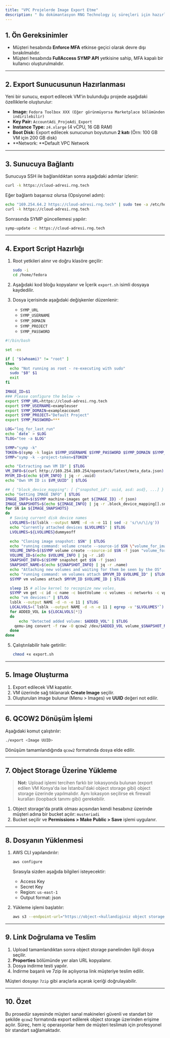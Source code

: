 ```yaml
---
title: "VPC Projelerde Image Export Etme"
description: " Bu dokümantasyon RNG Technology iç süreçleri için hazırlanmıştır. Amaç, müşteri projelerindeki sanal makinelerin (VM) image export sürecini profesyonel ve standart bir şekilde yönetmektir."
---
```


## 1. Ön Gereksinimler

- Müşteri hesabında **Enforce MFA** etkinse geçici olarak devre dışı bırakılmalıdır.
- Müşteri hesabında **FullAccess SYMP API** yetkisine sahip, MFA kapalı bir kullanıcı oluşturulmalıdır.

---

## 2. Export Sunucusunun Hazırlanması

Yeni bir sunucu, export edilecek VM'in bulunduğu projede aşağıdaki özelliklerle oluşturulur:

- **Image:** `Fedora Toolbox XXX (Eğer görünmüyorsa Marketplace bölümünden indirilebilir)`
- **Key Pair:** `AccountAdi_ProjeAdi_Export`
- **Instance Type:** `z4.xlarge` (4 vCPU, 16 GB RAM)
- **Boot Disk:** Export edilecek sunucunun boyutunun **2 katı** (Örn: 100 GB VM için 200 GB disk)
- **Network: **Default VPC Network

---

## 3. Sunucuya Bağlantı

Sunucuya SSH ile bağlanıldıktan sonra aşağıdaki adımlar izlenir:

```bash
curl -k https://cloud-adresi.rng.tech
```

Eğer bağlantı başarısız olursa (Opsiyonel adım):

```bash
echo "169.254.64.2 https://cloud-adresi.rng.tech" | sudo tee -a /etc/hosts
curl -k https://cloud-adresi.rng.tech
```

Sonrasında SYMP güncellemesi yapılır:

```bash
symp-update -c https://cloud-adresi.rng.tech
```

---

## 4. Export Script Hazırlığı

1. Root yetkileri alınır ve doğru klasöre geçilir:

   ```bash
   sudo -i
   cd /home/fedora
   ```
2. Aşağıdaki kod bloğu kopyalanır ve İçerik `export.sh` isimli dosyaya kaydedilir.
3. Dosya içerisinde aşağıdaki değişkenler düzenlenir:
   - `SYMP_URL`
   - `SYMP_USERNAME`
   - `SYMP_DOMAIN`
   - `SYMP_PROJECT`
   - `SYMP_PASSWORD`

```bash
#!/bin/bash

set -ex

if [ "$(whoami)" != "root" ]
then
  echo "Not running as root - re-executing with sudo"
  sudo "$0" $1
  exit
fi

IMAGE_ID=$1
### Please configure the below ->
export SYMP_URL=https://cloud-adresi.rng.tech
export SYMP_USERNAME=exampleuser
export SYMP_DOMAIN=exampleaccount
export SYMP_PROJECT="Default Project"
export SYMP_PASSWORD=***

LOG="log_for_last_run"
echo `date` > $LOG
TLOG="tee -a $LOG"

SYMP="symp -k"
TOKEN=$(symp -k login $SYMP_USERNAME $SYMP_PASSWORD $SYMP_DOMAIN $SYMP_PROJECT -f value)
SYMP="symp -k --project-token=$TOKEN"

echo "Extracting own VM ID" | $TLOG
VM_INFO=$(curl http://169.254.169.254/openstack/latest/meta_data.json)
MYVM_ID=$(echo ${VM_INFO} | jq -r .uuid)
echo "Own VM ID is $VM_UUID" | $TLOG

## { "block_device_mapping": [ {"snapshot_id": uuid, asd: asd}, ...] }
echo "Getting IMAGE INFO" | $TLOG
IMAGE_INFO=$($SYMP machine-images get ${IMAGE_ID} -f json)
IMAGE_SNAPSHOTS=$(echo ${IMAGE_INFO} | jq -r .block_device_mapping[].snapshot_id)
for SN in ${IMAGE_SNAPSHOTS}
do
  # Saving current disk device names
  LVOLUMES=($(lsblk --output NAME -d -n -e 11 | sed -z 's/\n/\|/g'))
  echo "Currently attached devices $LVOLUMES" | $TLOG
  LVOLUMES=${LVOLUMES}dummyeoff

  echo "Cloning image snapshot: $SN" | $TLOG
  echo "running command: volume create --source-id $SN \"volume_for_image_download\"" | $TLOG
  VOLUME_INFO=$($SYMP volume create --source-id $SN -f json "volume_for_image_download_${IMAGE_ID}")
  VOLUME_ID=$(echo $VOLUME_INFO | jq -r .id)
  SNAPSHOT_INFO=$($SYMP snapshot get $SN -f json)
  SNAPSHOT_NAME=$(echo ${SNAPSHOT_INFO} | jq -r .name)
  echo "Attaching new volumes and waiting for them be seen by the OS" | $TLOG
  echo "running command: vm volumes attach $MYVM_ID $VOLUME_ID" | $TLOG
  $SYMP vm volumes attach $MYVM_ID $VOLUME_ID | $TLOG

  sleep 15 # allow kernel to recognize new voles.
  $SYMP vm get -c id -c name -c bootVolume -c volumes -c networks -c vpc_id -c instanceType $MYVM_ID 2>>$LOG || $TLOG
  echo "vm devices:" | $TLOG
  lsblk --output NAME -d -n -e 11 | $TLOG
  LOCALVOLS=(`lsblk --output NAME -d -n -e 11 | egrep -v "$LVOLUMES"`)
  for ADDED_VOL in ${LOCALVOLS[*]}
  do
	  echo "Detected added volume: $ADDED_VOL" | $TLOG
    qemu-img convert -f raw -O qcow2 /dev/$ADDED_VOL volume_$SNAPSHOT_NAME.qcow2
  done
done
```

5. Çalıştırılabilir hale getirilir:

   ```bash
   chmod +x export.sh
   ```

---

## 5. Image Oluşturma

1. Export edilecek VM kapatılır.
2. VM üzerinde sağ tıklanarak **Create Image** seçilir.
3. Oluşturulan image bulunur (Menu \> Images) ve **UUID** değeri not edilir.

---

## 6. QCOW2 Dönüşüm İşlemi

Aşağıdaki komut çalıştırılır:

```bash
./export <Image UUID>
```

Dönüşüm tamamlandığında `qcow2` formatında dosya elde edilir.

---

## 7. Object Storage Üzerine Yükleme

> **Not:** Upload işlemi tercihen farklı bir lokasyonda bulunan (export edilen VM Konya'da ise İstanbul'daki object storage gibi) object storage üzerinde yapılmalıdır. Aynı lokasyon seçilirse ek firewall kuralları (loopback tanımı gibi) gerekebilir.

1. Object storage'da pratik olması açısından kendi hesabınız üzerinde müşteri adına bir bucket açılır: `musteriadi`
2. Bucket seçilir ve **Permissions \> Make Public \> Save** işlemi uygulanır.

---

## 8. Dosyanın Yüklenmesi

1. AWS CLI yapılandırılır:

   ```bash
   aws configure
   ```

   Sırasıyla sizden aşağıda bilgileri isteyecektir:
   - Access Key
   - Secret Key
   - Region: `us-east-1`
   - Output format: json
2. Yükleme işlemi başlatılır:

   ```bash
   aws s3 --endpoint-url="https://object-<kullandiginiz object storage>.rng.tech" cp <QCOW2 Dosyası> s3://musteriadi/
   ```

---

## 9. Link Doğrulama ve Teslim

1. Upload tamamlandıktan sonra object storage panelinden ilgili dosya seçilir.
2. **Properties** bölümünde yer alan URL kopyalanır.
3. Dosya indirme testi yapılır.
4. İndirme başarılı ve 7zip ile açılıyorsa link müşteriye teslim edilir.

Müşteri dosyayı `7zip` gibi araçlarla açarak içeriği doğrulayabilir.

---

## 10. Özet

Bu prosedür sayesinde müşteri sanal makineleri güvenli ve standart bir şekilde `qcow2` formatında export edilerek object storage üzerinden erişime açılır. Süreç, hem iç operasyonlar hem de müşteri teslimatı için profesyonel bir standart sağlamaktadır.
